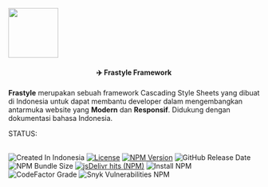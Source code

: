 <p className='text-center my-1'>
	<img
		width='100'
		src='https://raw.githubusercontent.com/bagasnur/frastyle-resource/main/branding/frastyle-icon.png'
	/>
</p>

<h4 align='center'>✈️ Frastyle Framework</h4>

<p>
	<b>Frastyle</b> merupakan sebuah framework Cascading Style Sheets yang
	dibuat di Indonesia untuk dapat membantu developer dalam mengembangkan
	antarmuka website yang <b>Modern</b> dan <b>Responsif</b>. Didukung dengan
	dokumentasi bahasa Indonesia.
</p>

<div>
STATUS:

<br />
<br />

![Created In Indonesia](https://img.shields.io/badge/created%20in-Indonesia-red?style=for-the-badge)
[![License](https://img.shields.io/github/license/frastyle/frastyle-css?style=for-the-badge)](https://github.com/frastyle/frastyle-css/blob/main/LICENSE)
[![NPM Version](https://img.shields.io/npm/v/frastyle-css?style=for-the-badge)](https://www.npmjs.com/package/frastyle-css)
![GitHub Release Date](https://img.shields.io/github/release-date/frastyle/frastyle-css?label=release&style=for-the-badge)
![NPM Bundle Size](https://img.shields.io/bundlephobia/min/frastyle-css?style=for-the-badge)
[![jsDelivr hits (NPM)](https://img.shields.io/jsdelivr/npm/hy/frastyle-css?color=orange&style=for-the-badge)]()
![Install NPM](https://img.shields.io/npm/dt/frastyle-css?style=for-the-badge)
![CodeFactor Grade](https://img.shields.io/codefactor/grade/github/frastyle/frastyle-css?style=for-the-badge)
![Snyk Vulnerabilities NPM](https://img.shields.io/snyk/vulnerabilities/npm/frastyle-css?style=for-the-badge)

</div>
